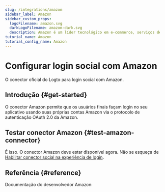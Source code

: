 ```yaml
---
slug: /integrations/amazon
sidebar_label: Amazon
sidebar_custom_props:
  logoFilename: amazon.svg
  darkLogoFilename: amazon-dark.svg
  description: Amazon é um líder tecnológico em e-commerce, serviços de nuvem (AWS) e dispositivos com inteligência artificial.
tutorial_name: Amazon
tutorial_config_name: Amazon
---
```




# Configurar login social com Amazon

O conector oficial do Logto para login social com Amazon.

<GuideTip />

## Introdução \{#get-started}

O conector Amazon permite que os usuários finais façam login no seu aplicativo usando suas próprias contas Amazon via o protocolo de autenticação OAuth 2.0 da Amazon.

<Integration />

## Testar conector Amazon \{#test-amazon-connector}

É isso. O conector Amazon deve estar disponível agora. Não se esqueça de [Habilitar conector social na experiência de login](/connectors/social-connectors/#enable-social-sign-in).

## Referência \{#reference}

<Url href="https://developer.amazon.com/loginwithamazon/console/site/lwa/overview.html">
  Documentação do desenvolvedor Amazon
</Url>